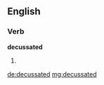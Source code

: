==English==

===Verb===
'''decussated'''

# {{en-past of|decussate}}

[[de:decussated]]
[[mg:decussated]]